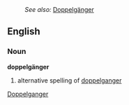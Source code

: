 :''See also:'' [[Doppelgänger]]
==English==
===Noun===
'''doppelgänger'''
# alternative spelling of [[doppelganger]]

[[Category:English words spelled with diacritics or ligatures|Doppelganger]]
